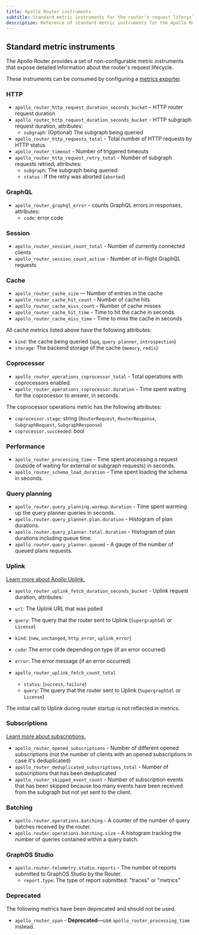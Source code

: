 ```yaml
---
title: Apollo Router instruments
subtitle: Standard metric instruments for the router's request lifecycle
description: Reference of standard metric instruments for the Apollo Router's request lifecycle. Consumable via the router's metrics exporters. 
---
```


## Standard metric instruments

The Apollo Router provides a set of non-configurable metric instruments that expose detailed information about the router's request lifecycle.

These instruments can be consumed by configuring a [metrics exporter](../exporters/metrics/overview).

### HTTP

- `apollo_router_http_request_duration_seconds_bucket` - HTTP router request duration
- `apollo_router_http_request_duration_seconds_bucket` - HTTP subgraph request duration, attributes:
  - `subgraph`: (Optional) The subgraph being queried
- `apollo_router_http_requests_total` - Total number of HTTP requests by HTTP status
- `apollo_router_timeout` - Number of triggered timeouts
- `apollo_router_http_request_retry_total` - Number of subgraph requests retried, attributes:
  - `subgraph`: The subgraph being queried
  - `status` : If the retry was aborted (`aborted`)

### GraphQL

- `apollo_router_graphql_error` - counts GraphQL errors in responses, attributes:
  - `code`: error code

### Session

- `apollo_router_session_count_total` - Number of currently connected clients
- `apollo_router_session_count_active` - Number of in-flight GraphQL requests

### Cache

- `apollo_router_cache_size` — Number of entries in the cache
- `apollo_router_cache_hit_count` - Number of cache hits
- `apollo_router_cache_miss_count` - Number of cache misses
- `apollo_router_cache_hit_time` - Time to hit the cache in seconds
- `apollo_router_cache_miss_time` - Time to miss the cache in seconds

All cache metrics listed above have the following attributes:

- `kind`: the cache being queried (`apq`, `query planner`, `introspection`)
- `storage`: The backend storage of the cache (`memory`, `redis`)

### Coprocessor

- `apollo_router_operations_coprocessor_total` - Total operations with coprocessors enabled.
- `apollo_router_operations_coprocessor.duration` - Time spent waiting for the coprocessor to answer, in seconds.

The coprocessor operations metric has the following attributes:

- `coprocessor.stage`: string (`RouterRequest`, `RouterResponse`, `SubgraphRequest`, `SubgraphResponse`)
- `coprocessor.succeeded`: bool

### Performance

- `apollo_router_processing_time` - Time spent processing a request (outside of waiting for external or subgraph requests) in seconds.
- `apollo_router_schema_load_duration` - Time spent loading the schema in seconds.

### Query planning
- `apollo_router.query_planning.warmup.duration` - Time spent warming up the query planner queries in seconds.
- `apollo.router.query_planner.plan.duration` - Histogram of plan durations.
- `apollo.router.query_planner.total.duration` - Histogram of plan durations including queue time.
- `apollo.router.query_planner.queued` - A gauge of the number of queued plans requests.

### Uplink

<Tip>

[Learn more about Apollo Uplink.](/federation/managed-federation/uplink/)

</Tip>

- `apollo_router_uplink_fetch_duration_seconds_bucket` - Uplink request duration, attributes:

- `url`: The Uplink URL that was polled
- `query`: The query that the router sent to Uplink (`SupergraphSdl` or `License`)
- `kind`: (`new`, `unchanged`, `http_error`, `uplink_error`)
- `code`: The error code depending on type (if an error occurred)
- `error`: The error message (if an error occurred)

- `apollo_router_uplink_fetch_count_total`
  - `status`: (`success`, `failure`)
  - `query`: The query that the router sent to Uplink (`SupergraphSdl` or `License`)

<Note>

The initial call to Uplink during router startup is not reflected in metrics.

</Note>

### Subscriptions

<Tip>

[Learn more about subscriptions.](../../../executing-operations/subscription-support/)

</Tip>

- `apollo_router_opened_subscriptions` - Number of different opened subscriptions (not the number of clients with an opened subscriptions in case it's deduplicated)
- `apollo_router_deduplicated_subscriptions_total` - Number of subscriptions that has been deduplicated
- `apollo_router_skipped_event_count` - Number of subscription events that has been skipped because too many events have been received from the subgraph but not yet sent to the client.

### Batching

- `apollo.router.operations.batching` - A counter of the number of query batches received by the router.
- `apollo.router.operations.batching.size` - A histogram tracking the number of queries contained within a query batch.

### GraphOS Studio

- `apollo.router.telemetry.studio.reports` - The number of reports submitted to GraphOS Studio by the Router.
  - `report.type`: The type of report submitted: "traces" or "metrics"

### Deprecated

The following metrics have been deprecated and should not be used.

- `apollo_router_span` - **Deprecated**—use `apollo_router_processing_time` instead.
